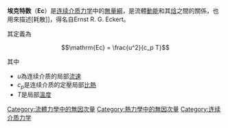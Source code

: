 {{unreferenced|time=2015-02-06T20:36:47+00:00}}
'''埃克特数'''（'''Ec'''）是[[连续介质力学|连续介质力学]]中的[[無量綱|無量綱]]，是流體[[動能|動能]]和其[[焓|焓]]之間的關係，也用來描述[耗散]]，得名自Ernst R. G. Eckert。

其定義為

:<math>
\mathrm{Ec} = \frac{u^2}{c_p T}
</math>

其中
* ''u''為连续介质的局部[[流速|流速]]
* ''c<sub>p</sub>''是连续介质的定壓局部[[比熱|比熱]]
* ''T''是局部[[溫度|溫度]]

{{NonDimFluMech}}

{{DEFAULTSORT:Eckert Number}}
[[Category:流體力學中的無因次量|Category:流體力學中的無因次量]]
[[Category:熱力學中的無因次量|Category:熱力學中的無因次量]]
[[Category:连续介质力学|Category:连续介质力学]]

{{Fluiddynamics-stub}}